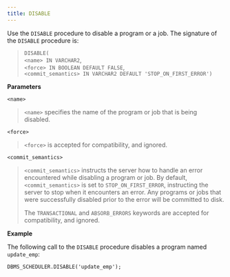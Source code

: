 ```yaml
---
title: DISABLE
---
```


Use the `DISABLE` procedure to disable a program or a job. The signature of the `DISABLE` procedure is:

> `DISABLE(`  
> `<name> IN VARCHAR2`,  
> `<force> IN BOOLEAN DEFAULT FALSE`,  
> `<commit_semantics> IN VARCHAR2 DEFAULT 'STOP_ON_FIRST_ERROR')`

**Parameters**

`<name>`

> `<name>` specifies the name of the program or job that is being disabled.

`<force>`

> `<force>` is accepted for compatibility, and ignored.

`<commit_semantics>`

> `<commit_semantics>` instructs the server how to handle an error encountered while disabling a program or job. By default, `<commit_semantics>` is set to `STOP_ON_FIRST_ERROR`, instructing the server to stop when it encounters an error. Any programs or jobs that were successfully disabled prior to the error will be committed to disk.
> 
> The `TRANSACTIONAL` and `ABSORB_ERRORS` keywords are accepted for compatibility, and ignored.

**Example**

The following call to the `DISABLE` procedure disables a program named `update_emp`:

``` text
DBMS_SCHEDULER.DISABLE('update_emp');
```

